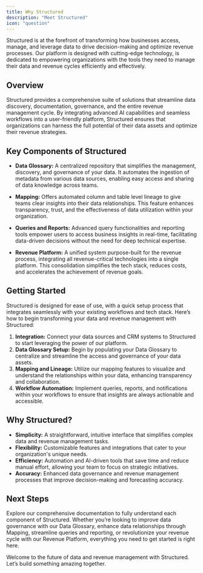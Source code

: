 ```yaml
---
title: Why Structured
description: "Meet Structured"
icon: "question"
---
```


Structured is at the forefront of transforming how businesses access, manage, and leverage data to drive decision-making and optimize revenue processes. Our platform is designed with cutting-edge technology, is dedicated to empowering organizations with the tools they need to manage their data and revenue cycles efficiently and effectively.

## Overview

Structured provides a comprehensive suite of solutions that streamline data discovery, documentation, governance, and the entire revenue management cycle. By integrating advanced AI capabilities and seamless workflows into a user-friendly platform, Structured ensures that organizations can harness the full potential of their data assets and optimize their revenue strategies.

## Key Components of Structured

- **Data Glossary:** A centralized repository that simplifies the management, discovery, and governance of your data. It automates the ingestion of metadata from various data sources, enabling easy access and sharing of data knowledge across teams.

- **Mapping:** Offers automated column and table level lineage to give teams clear insights into their data relationships. This feature enhances transparency, trust, and the effectiveness of data utilization within your organization.

- **Queries and Reports:** Advanced query functionalities and reporting tools empower users to access business insights in real-time, facilitating data-driven decisions without the need for deep technical expertise.

- **Revenue Platform:** A unified system purpose-built for the revenue process, integrating all revenue-critical technologies into a single platform. This consolidation simplifies the tech stack, reduces costs, and accelerates the achievement of revenue goals.

## Getting Started

Structured is designed for ease of use, with a quick setup process that integrates seamlessly with your existing workflows and tech stack. Here’s how to begin transforming your data and revenue management with Structured:

1. **Integration:** Connect your data sources and CRM systems to Structured to start leveraging the power of our platform.
2. **Data Glossary Setup:** Begin by populating your Data Glossary to centralize and streamline the access and governance of your data assets.
3. **Mapping and Lineage:** Utilize our mapping features to visualize and understand the relationships within your data, enhancing transparency and collaboration.
4. **Workflow Automation:** Implement queries, reports, and notifications within your workflows to ensure that insights are always actionable and accessible.

## Why Structured?

- **Simplicity:** A straightforward, intuitive interface that simplifies complex data and revenue management tasks.
- **Flexibility:** Customizable features and integrations that cater to your organization's unique needs.
- **Efficiency:** Automation and AI-driven tools that save time and reduce manual effort, allowing your team to focus on strategic initiatives.
- **Accuracy:** Enhanced data governance and revenue management processes that improve decision-making and forecasting accuracy.

## Next Steps

Explore our comprehensive documentation to fully understand each component of Structured. Whether you’re looking to improve data governance with our Data Glossary, enhance data relationships through Mapping, streamline queries and reporting, or revolutionize your revenue cycle with our Revenue Platform, everything you need to get started is right here.

Welcome to the future of data and revenue management with Structured. Let’s build something amazing together.

